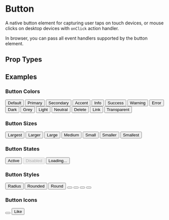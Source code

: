 
# Button

<AssetCard className='float-right margin' component={Button} />

A native button element for capturing user taps on touch devices, or mouse clicks on desktop devices with `onClick` action handler.

In browser, you can pass all event handlers supported by the button element.

## Prop Types

<PropsTable component={Button} />

## Examples

### Button Colors

<CodeExample desc='Theme Palette'>
  <Row className='gap spread wrap'>
    <Button>Default</Button>
    <Button className='btn-primary'>Primary</Button>
    <Button className='btn-secondary'>Secondary</Button>
    <Button className='btn-accent'>Accent</Button>
  </Row>
</CodeExample>

<CodeExample desc='Callout'>
  <Row className='gap spread wrap'>
    <Button className='btn-info'>Info</Button>
    <Button className='btn-success'>Success</Button>
    <Button className='btn-warning'>Warning</Button>
    <Button className='btn-error'>Error</Button>
  </Row>
</CodeExample>

<CodeExample desc='Shades'>
  <Row className='gap spread wrap'>
    <Button className='btn-dark'>Dark</Button>
    <Button className='btn-grey'>Grey</Button>
    <Button className='btn-light'>Light</Button>
    <Button className='btn-neutral'>Neutral</Button>
  </Row>
</CodeExample>

<CodeExample desc='Others'>
  <Row className='gap spread wrap'>
    <Button className='btn-delete'>Delete</Button>
    <Button className='btn-link'>Link</Button>
    <Button className='btn-transparent'>Transparent</Button>
  </Row>
</CodeExample>

### Button Sizes

<CodeExample desc='Sizes'>
  <View className='gap'>
    <Button className='btn-largest'>Largest</Button>
    <Button className='btn-larger'>Larger</Button>
    <Button className='btn-large'>Large</Button>
    <Button>Medium</Button>
    <Button className='btn-small'>Small</Button>
    <Button className='btn-smaller'>Smaller</Button>
    <Button className='btn-smallest'>Smallest</Button>
  </View>
</CodeExample>

### Button States

<CodeExample desc='Active button'>
  <Button active>Active</Button>
</CodeExample>

<CodeExample desc='Disabled button'>
  <Button disabled>Disabled</Button>
</CodeExample>

<CodeExample desc='Loading state'>
  <Button loading>Loading...</Button>
</CodeExample>

### Button Styles

<CodeExample desc='Theme style border radius'>
  <Button className='radius'>Radius</Button>
</CodeExample>

<CodeExample desc='Rounded (Tailwind CSS style)'>
  <Button className='rounded'>Rounded</Button>
</CodeExample>

<CodeExample desc='Round (circular - 50% border radius)'>
  <Button className='round'>Round</Button>
</CodeExample>

<CodeExample desc='Circle - maintained aspect ratio of 1:1'>
  <Button className='circle'>
    <Icon name='heart' />
  </Button>
  <Spacer />
  <Button className='circle'>
    <Icon name='heart' />
    <Icon name='heart' />
  </Button>
</CodeExample>

<CodeExample desc='Square - maintained aspect ratio of 1:1'>
  <Button className='square'>
    <Icon name='heart' />
  </Button>
  <Spacer />
  <Button className='square'>
    <Icon name='heart' />
    <Icon name='heart' />
  </Button>
</CodeExample>

### Button Icons

<CodeExample>
  <Button>
    <Icon name='heart' />
  </Button>
</CodeExample>

<CodeExample desc='Icon with Text'>
  <Button className='gap-smaller'>
    <Icon name='heart' />
    <Text>Like</Text>
  </Button>
</CodeExample>
